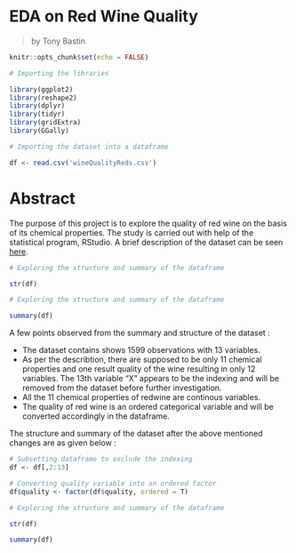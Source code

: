 EDA on Red Wine Quality 
========================================================
>by Tony Bastin

```r
knitr::opts_chunk$set(echo = FALSE)
```

```r
# Importing the libraries

library(ggplot2)
library(reshape2)
library(dplyr)
library(tidyr)
library(gridExtra)
library(GGally)
```

```r
# Importing the dataset into a dataframe

df <- read.csv('wineQualityReds.csv')

```

# Abstract

The purpose of this project is to explore the quality of red wine on the basis of its chemical properties. The study is carried out with help of the statistical program, RStudio. A brief description of the dataset can be seen [here](https://s3.amazonaws.com/udacity-hosted-downloads/ud651/wineQualityInfo.txt).


```r
# Exploring the structure and summary of the dataframe

str(df)


```


```r
# Exploring the structure and summary of the dataframe

summary(df)

```


A few points observed from the summary and structure of the dataset :

* The dataset contains shows 1599 observations with 13 variables.
* As per the describtion, there are supposed to be only 11 chemical properties and one result quality of the wine resulting in only 12 variables. The 13th variable "X" appears to be the indexing and will be removed from the dataset before further investigation.
* All the 11 chemical properties of redwine are continous variables.
* The quality of red wine is an ordered categorical variable and will be converted accordingly in the dataframe.


The structure and summary of the dataset after the above mentioned changes are as given below :


```r
# Subsetting dataframe to exclude the indexing
df <- df[,2:13]

# Converting quality variable into an ordered factor
df$quality <- factor(df$quality, ordered = T)

```

```r
# Exploring the structure and summary of the dataframe

str(df)

summary(df)

```

